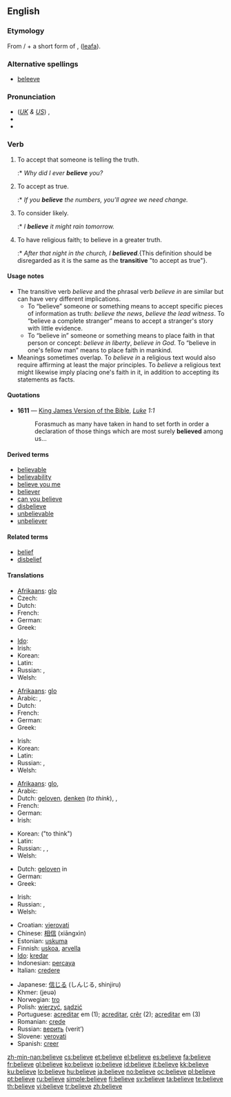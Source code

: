==English==

{{rank|kind|form|hundred|280|believe|white|means|thus}}

===Etymology===
From {{term|be-}}/{{term|ge-}} + a short form of {{etyl|ang}} {{term|gelyfan|ġelȳfan}}, ([[leafa]]).

===Alternative spellings===
* [[beleeve]] {{italbrac|obsolete}}

===Pronunciation===
* (''[[Received Pronunciation|UK]] & [[General American|US]]'') {{IPA|/bɪˈliːv/|/bəˈliːv/}}, {{SAMPA|/bI"li:v/|/b@"li:v/}}
* {{audio|en-us-believe.ogg|Audio (US)}}
* {{hyphenation|be|lieve}}

===Verb===
{{en-verb|believ|ing}}

# {{transitive}} To accept that someone is telling the truth.
#:* ''Why did I ever '''believe''' you?''
# {{transitive}} To accept as true.
#:* ''If you '''believe''' the numbers, you'll agree we need change.''
# {{transitive}} To consider likely.
#:* ''I '''believe''' it might rain tomorrow.''
# {{intransitive}} To have religious faith; to believe in a greater truth.
#:* ''After that night in the church, I '''believed'''.''{This definition should be disregarded as it is the same as the '''transitive''' "to accept as true"}.

====Usage notes====
* The transitive verb ''believe'' and the phrasal verb ''believe in'' are similar but can have very different implications.
** To “believe” someone or something means to accept specific pieces of information as truth: ''believe the news'', ''believe the lead witness''. To “believe a complete stranger” means to accept a stranger's story with little evidence.
** To “believe in” someone or something means to place faith in that person or concept: ''believe in liberty'', ''believe in God''. To “believe in one's fellow man” means to place faith in mankind.
* Meanings sometimes overlap. To ''believe in'' a religious text would also require affirming at least the major principles. To ''believe'' a religious text might likewise imply placing one's faith in it, in addition to accepting its statements as facts.

====Quotations====
* '''1611''' — [[w:King James Version of the Bible|King James Version of the Bible]], ''[[s:Bible (King James)/Luke|Luke]] 1:1''
*: Forasmuch as many have taken in hand to set forth in order a declaration of those things which are most surely '''believed''' among us...

====Derived terms====
* [[believable]]
* [[believability]]
* [[believe you me]]
* [[believer]]
* [[can you believe]]
* [[disbelieve]]
* [[unbelievable]]
* [[unbeliever]]

====Related terms====
* [[belief]]
* [[disbelief]]

====Translations====
{{trans-top|to accept that someone is telling the truth (object: person)}}
* [[Afrikaans]]: [[glo]]
* Czech: {{t+|cs|věřit}}
* Dutch: {{t+|nl|geloven}}
* French: {{t+|fr|croire}}
* German: {{t+|de|glauben}}
* Greek: {{t+|el|πιστεύω|tr=pistévo|sc=Grek}}
{{trans-mid}}
* [[Ido]]: {{t|io|kredar}}
* Irish: {{t-|ga|creid|xs=Irish}}
* Korean: {{t+|ko|믿다|sc=Hang}}
* Latin: {{t+|la|credo|alt=crēdō}}
* Russian: {{t+|ru|верить|tr=v'érit'|sc=Cyrl}} {{impf}}, {{t|ru|поверить|tr=pov'érit'|sc=Cyrl}} {{pf}}
* Welsh: {{t+|cy|credu|xs=Welsh}}
{{trans-bottom}}

{{trans-top|to accept as true}}
* [[Afrikaans]]: [[glo]]
* Arabic: {{t|ar|اعتقد|tr=i`taqada|sc=Arab}},  {{t|ar|امن ب|tr=amana bi-|sc=Arab}}
* Dutch: {{t+|nl|geloven}}
* French: {{t+|fr|croire}}
* German: {{t+|de|glauben}}
* Greek: {{t+|el|πιστεύω|tr=pistévo|sc=Grek}}
{{trans-mid}}
* Irish: {{t-|ga|creid|xs=Irish}}
* Korean: {{t+|ko|믿다|sc=Hang}}
* Latin: {{t+|la|credo|alt=crēdō}}
* Russian: {{t+|ru|верить|tr=v'érit'|sc=Cyrl}} {{impf}}, {{t|ru|поверить|tr=pov'érit'|sc=Cyrl}} {{pf}}
* Welsh: {{t+|cy|credu|xs=Welsh}}
{{trans-bottom}}

{{trans-top|to consider likely}}
* [[Afrikaans]]: [[glo]],  {{t-|af|glo|xs=Afrikaans}}
* Arabic: {{t|ar|ظن|sc=Arab|tr=Zanna|alt=ظَن{{ar-dia|sha}}}}
* Dutch: [[geloven]], [[denken]] (''to think''),  {{t+|nl|geloven}},  {{qualifier|to think}} {{t+|nl|denken}}
* French: {{t+|fr|croire}}
* German: {{t+|de|glauben}}
* Irish: {{t-|ga|creid|xs=Irish}}
{{trans-mid}}
* Korean: {{t+|ko|생각하다|sc=Hang}} ("to think")
* Latin: {{t+|la|credo|alt=crēdō}}
* Russian: {{t+|ru|полагать|tr=polagát'|sc=Cyrl}}, {{t+|ru|считать|tr=š'itát'|sc=Cyrl}}, {{t+|ru|думать|tr=dúmat'|sc=Cyrl}}
* Welsh: {{t+|cy|credu|xs=Welsh}}
{{trans-bottom}}

{{trans-top|to have religious faith; to believe in a greater truth}}
* Dutch: [[geloven]] in
* German: {{t+|de|glauben}}
* Greek: {{t+|el|πιστεύω|tr=pistévo|sc=Grek}}
{{trans-mid}}
* Irish: {{t-|ga|creid|xs=Irish}}
* Russian: {{t+|ru|верить|tr=v'érit'|sc=Cyrl}} {{impf}}, {{t|ru|поверить|tr=pov'érit'|sc=Cyrl}} {{pf}}
* Welsh: {{t+|cy|credu|xs=Welsh}}
{{trans-bottom}}

{{checktrans-top}}
* Croatian: [[vjerovati]]
* Chinese: [[相信]] (xiāngxìn)
* Estonian: [[uskuma]]
* Finnish: [[uskoa]], [[arvella]]
* [[Ido]]: [[kredar]]
* Indonesian: [[percaya]]
* Italian: [[credere]]
{{trans-mid}}
* Japanese: [[信じる]] (しんじる, shinjiru)
* Khmer: {{Khmr|[[ជឿ]]}} (jeuə)
* Norwegian: [[tro]]
* Polish: [[wierzyć]], [[sądzić]]
* Portuguese: [[acreditar]] em (1); [[acreditar]], [[crêr]] (2); [[acreditar]] em (3)
* Romanian: [[crede]]
* Russian: [[верить]] (verit’)
* Slovene: [[verovati]]
* Spanish: [[creer]]
{{trans-bottom}}

[[zh-min-nan:believe]]
[[cs:believe]]
[[et:believe]]
[[el:believe]]
[[es:believe]]
[[fa:believe]]
[[fr:believe]]
[[gl:believe]]
[[ko:believe]]
[[io:believe]]
[[id:believe]]
[[it:believe]]
[[kk:believe]]
[[ku:believe]]
[[lo:believe]]
[[hu:believe]]
[[ja:believe]]
[[no:believe]]
[[oc:believe]]
[[pl:believe]]
[[pt:believe]]
[[ru:believe]]
[[simple:believe]]
[[fi:believe]]
[[sv:believe]]
[[ta:believe]]
[[te:believe]]
[[th:believe]]
[[vi:believe]]
[[tr:believe]]
[[zh:believe]]